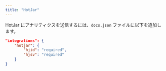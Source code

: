 ```yaml
---
title: "HotJar"
---
```


HotJar にアナリティクスを送信するには、`docs.json` ファイルに以下を追加します。

```json Analytics options in docs.json
"integrations": {
    "hotjar": {
        "hjid": "required",
        "hjsv": "required"
    }
}
```